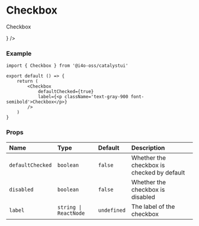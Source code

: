 
# Checkbox

<DemoCard>
	<Checkbox
		defaultChecked={true}
		label={<p className='text-gray-900 font-semibold'>Checkbox</p>}
	/>
</DemoCard>

### Example

```tsx
import { Checkbox } from '@i4o-oss/catalystui'

export default () => {
	return (
		<Checkbox
			defaultChecked={true}
			label={<p className='text-gray-900 font-semibold'>Checkbox</p>}
		/>
	)
}
```

### Props

| Name             | Type                  | Default     | Description                                |
| :--------------- | :-------------------- | :---------- | :----------------------------------------- |
| `defaultChecked` | `boolean`             | `false`     | Whether the checkbox is checked by default |
| `disabled`       | `boolean`             | `false`     | Whether the checkbox is disabled           |
| `label`          | `string \| ReactNode` | `undefined` | The label of the checkbox                  |
